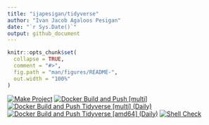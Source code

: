 ```yaml
---
title: "ijapesigan/tidyverse"
author: "Ivan Jacob Agaloos Pesigan"
date: "`r Sys.Date()`"
output: github_document
---
```


<!-- README.md is generated from .setup/readme/README.Rmd. Please edit that file -->

```r
knitr::opts_chunk$set(
  collapse = TRUE,
  comment = "#>",
  fig.path = "man/figures/README-",
  out.width = "100%"
)
```

<!-- badges: start -->
[![Make Project](https://github.com/ijapesigan/docker-tidyverse/actions/workflows/make.yml/badge.svg)](https://github.com/ijapesigan/docker-tidyverse/actions/workflows/make.yml)
[![Docker Build and Push [multi]](https://github.com/ijapesigan/docker-tidyverse/actions/workflows/docker-build-push-multi.yml/badge.svg)](https://github.com/ijapesigan/docker-tidyverse/actions/workflows/docker-build-push-multi.yml)
[![Docker Build and Push Tidyverse [multi] (Daily)](https://github.com/ijapesigan/docker-tidyverse/actions/workflows/docker-build-push-daily-multi-tidyverse.yml/badge.svg)](https://github.com/ijapesigan/docker-tidyverse/actions/workflows/docker-build-push-daily-multi-tidyverse.yml)
[![Docker Build and Push Tidyverse [amd64] (Daily)](https://github.com/ijapesigan/docker-tidyverse/actions/workflows/docker-build-push-daily-amd64-tidyverse.yml/badge.svg)](https://github.com/ijapesigan/docker-tidyverse/actions/workflows/docker-build-push-daily-amd64-tidyverse.yml)
[![Shell Check](https://github.com/ijapesigan/docker-tidyverse/actions/workflows/shellcheck.yml/badge.svg)](https://github.com/ijapesigan/docker-tidyverse/actions/workflows/shellcheck.yml)
<!-- badges: end -->
